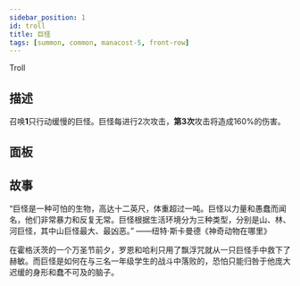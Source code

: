 ```yaml
---
sidebar_position: 1
id: troll
title: 巨怪
tags: [summon, common, manacost-5, front-row]
---
```


Troll

<!--truncate-->



<CardBasics cardKey={id}/>

## 描述

召唤**1**只行动缓慢的巨怪。巨怪每进行2次攻击，**第3次**攻击将造成160%的伤害。

## 面板


<LevelComponent/>


<CardDynamicTable cardKey={id}/>


<CardComplexTable cardKey={id}/>

## 故事

“巨怪是一种可怕的生物，高达十二英尺，体重超过一吨。巨怪以力量和愚蠢而闻名，他们非常暴力和反复无常。巨怪根据生活环境分为三种类型，分别是山、林、河巨怪，其中山巨怪最大、最凶恶。” ——纽特·斯卡曼德《神奇动物在哪里》

在霍格沃茨的一个万圣节前夕，罗恩和哈利只用了飘浮咒就从一只巨怪手中救下了赫敏。而巨怪是如何在与三名一年级学生的战斗中落败的，恐怕只能归咎于他庞大迟缓的身形和蠢不可及的脑子。

